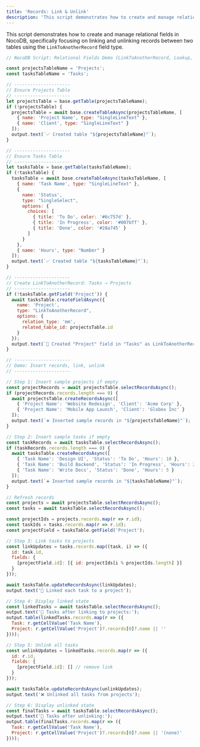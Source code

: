 ```yaml
---
title: 'Records: Link & Unlink'
description: 'This script demonstrates how to create and manage relational fields in NocoDB, including linking & unlinking records between tables'
---
```


This script demonstrates how to create and manage relational fields in NocoDB, specifically focusing on linking and unlinking records between two tables using the `LinkToAnotherRecord` field type.


```javascript
// NocoDB Script: Relational Fields Demo (LinkToAnotherRecord, Lookup, Rollup)

const projectsTableName = 'Projects';
const tasksTableName = 'Tasks';

// ---------------------
// Ensure Projects Table
// ---------------------
let projectsTable = base.getTable(projectsTableName);
if (!projectsTable) {
  projectsTable = await base.createTableAsync(projectsTableName, [
    { name: 'Project Name', type: "SingleLineText" },
    { name: 'Client', type: "SingleLineText" }
  ]);
  output.text(`✅ Created table "${projectsTableName}"`);
}

// ---------------------
// Ensure Tasks Table
// ---------------------
let tasksTable = base.getTable(tasksTableName);
if (!tasksTable) {
  tasksTable = await base.createTableAsync(tasksTableName, [
    { name: 'Task Name', type: "SingleLineText" },
    {
      name: 'Status',
      type: "SingleSelect",
      options: {
        choices: [
          { title: 'To Do', color: '#6c757d' },
          { title: 'In Progress', color: '#007bff' },
          { title: 'Done', color: '#28a745' }
        ]
      }
    },
    { name: 'Hours', type: "Number" }
  ]);
  output.text(`✅ Created table "${tasksTableName}"`);
}

// ---------------------
// Create LinkToAnotherRecord: Tasks → Projects
// ---------------------
if (!tasksTable.getField('Project')) {
  await tasksTable.createFieldAsync({
    name: 'Project',
    type: "LinkToAnotherRecord",
    options: {
      relation_type: 'mm',
      related_table_id: projectsTable.id
    }
  });
  output.text(`🔗 Created "Project" field in "Tasks" as LinkToAnotherRecord to "Projects"`);
}

// ---------------------
// Demo: Insert records, link, unlink
// ---------------------

// Step 1: Insert sample projects if empty
const projectRecords = await projectsTable.selectRecordsAsync();
if (projectRecords.records.length === 0) {
  await projectsTable.createRecordsAsync([
    { 'Project Name': 'Website Redesign', 'Client': 'Acme Corp' },
    { 'Project Name': 'Mobile App Launch', 'Client': 'Globex Inc' }
  ]);
  output.text(`➕ Inserted sample records in "${projectsTableName}"`);
}

// Step 2: Insert sample tasks if empty
const taskRecords = await tasksTable.selectRecordsAsync();
if (taskRecords.records.length === 0) {
  await tasksTable.createRecordsAsync([
    { 'Task Name': 'Design UI', 'Status': 'To Do', 'Hours': 10 },
    { 'Task Name': 'Build Backend', 'Status': 'In Progress', 'Hours': 20 },
    { 'Task Name': 'Write Docs', 'Status': 'Done', 'Hours': 5 }
  ]);
  output.text(`➕ Inserted sample records in "${tasksTableName}"`);
}

// Refresh records
const projects = await projectsTable.selectRecordsAsync();
const tasks = await tasksTable.selectRecordsAsync();

const projectIds = projects.records.map(r => r.id);
const taskIds = tasks.records.map(r => r.id);
const projectField = tasksTable.getField('Project');

// Step 3: Link tasks to projects
const linkUpdates = tasks.records.map((task, i) => ({
  id: task.id,
  fields: {
    [projectField.id]: [{ id: projectIds[i % projectIds.length] }]
  }
}));

await tasksTable.updateRecordsAsync(linkUpdates);
output.text('🔗 Linked each task to a project');

// Step 4: Display linked state
const linkedTasks = await tasksTable.selectRecordsAsync();
output.text('📌 Tasks after linking to projects:');
output.table(linkedTasks.records.map(r => ({
  Task: r.getCellValue('Task Name'),
  Project: r.getCellValue('Project')?.records[0]?.name || ''
})));

// Step 5: Unlink all tasks
const unlinkUpdates = linkedTasks.records.map(r => ({
  id: r.id,
  fields: {
    [projectField.id]: [] // remove link
  }
}));

await tasksTable.updateRecordsAsync(unlinkUpdates);
output.text('❌ Unlinked all tasks from projects');

// Step 6: Display unlinked state
const finalTasks = await tasksTable.selectRecordsAsync();
output.text('📌 Tasks after unlinking:');
output.table(finalTasks.records.map(r => ({
  Task: r.getCellValue('Task Name'),
  Project: r.getCellValue('Project')?.records[0]?.name || '(none)'
})));

```